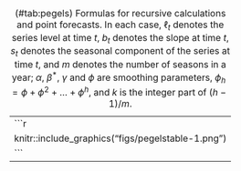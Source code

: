 Table: (\#tab:pegels) Formulas for recursive calculations and point forecasts. In each case, $\ell_t$ denotes the series level at time $t$, $b_t$ denotes the slope at time $t$, $s_t$ denotes the seasonal component of the series at time $t$, and $m$ denotes the number of seasons in a year; $\alpha$, $\beta^*$, $\gamma$ and $\phi$ are smoothing parameters, $\phi_h = \phi+\phi^2+\dots+\phi^{h}$, and $k$ is the integer part of $(h-1)/m$.

-------------------------------------------
```r
knitr::include_graphics("figs/pegelstable-1.png")
```
-------------------------------------------
